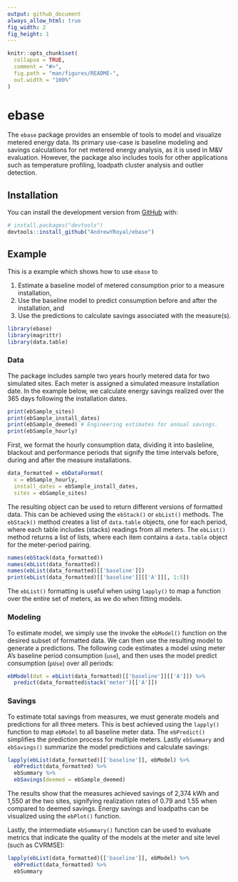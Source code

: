 ```yaml
---
output: github_document
always_allow_html: true
fig_width: 2 
fig_height: 1 
---
```


<!-- README.md is generated from README.Rmd. Please edit that file -->

```r
knitr::opts_chunk$set(
  collapse = TRUE,
  comment = "#>",
  fig.path = "man/figures/README-",
  out.width = "100%"
)
```

# ebase

<!-- badges: start -->
<!-- badges: end -->

The `ebase` package provides an ensemble of tools to model and visualize metered energy data. 
Its primary use-case is baseline modeling and savings calculations for net metered energy analysis,
as it is used in M&V evaluation. However, the package also includes tools for other applications such as
temperature profiling, loadpath cluster analysis and outlier detection.

## Installation

You can install the development version from [GitHub](https://github.com/) with:

``` r
# install.packages("devtools")
devtools::install_github("AndrewYRoyal/ebase")
```

## Example

This is a example which shows how to use `ebase` to

1. Estimate a baseline model of metered consumption prior to a measure installation,
2. Use the baseline model to predict consumption before and after the installation, and
3. Use the predictions to calculate savings associated with the measure(s).


```r
library(ebase)
library(magrittr)
library(data.table)
```

### Data
The package includes sample two years hourly metered data for two simulated sites. Each meter
is assigned a simulated measure installation date. In the example below, we calculate energy
savings realized over the 365 days following the installation dates.

```r
print(ebSample_sites)
print(ebSample_install_dates)
print(ebSample_deemed) # Engineering estimates for annual savings.
print(ebSample_hourly)

```

First, we format the hourly consumption data, dividing it into basleline,
blackout and performance periods that signify the time intervals before, during and after the measure installations.

```r
data_formatted = ebDataFormat(
  x = ebSample_hourly,
  install_dates = ebSample_install_dates,
  sites = ebSample_sites)
```

The resulting object can be used to return different versions of formatted data. This can
be achieved using the `ebStack()` or `ebList()` methods. The `ebStack()` method creates a list of `data.table`
objects, one for each period, where each table includes (stacks) readings from all meters. The
`ebList()` method returns a list of lists, where each item contains a `data.table` object for the
meter-period pairing.

```r
names(ebStack(data_formatted))
names(ebList(data_formatted))
names(ebList(data_formatted)[['baseline']])
print(ebList(data_formatted)[['baseline']][['A']][, 1:5])
```

The `ebList()` formatting is useful when using `lapply()` to map a function over the entire set of meters,
as we do when fitting models.

### Modeling

To estimate model, we simply use the invoke the `ebModel()` function on the desired subset of formatted
data. We can then use the resulting model to generate a predictions. The following code estimates a model using meter A's baseline period consumption (`use`), and then uses the model predict consumption (`pUse`) over all periods:

```r
ebModel(dat = ebList(data_formatted)[['baseline']][['A']]) %>%
  predict(data_formatted$stack('meter')[['A']])

```

### Savings

To estimate total savings from measures, we must generate models and predictions for all three meters. This is best achieved using the `lapply()` function to map `ebModel` to all baseline meter data. The `ebPredict()` simplifies the prediction process for multiple meters. Lastly `ebSummary` and `ebSavings()` summarize the model predictions and calculate savings:

```r
lapply(ebList(data_formatted)[['baseline']], ebModel) %>%
  ebPredict(data_formatted) %>%
  ebSummary %>%
  ebSavings(deemed = ebSample_deemed)
```
The results show that the measures achieved savings of 2,374 kWh and 1,550 at the two sites, signifying realization rates of 0.79 and 1.55 when compared to deemed savings. Energy savings and loadpaths can be visualized using the `ebPlot()` function. 

Lastly, the intermediate `ebSummary()` function can be used to evaluate metrics that indicate the quality of the models at the meter and site level (such as CVRMSE):
```r
lapply(ebList(data_formatted)[['baseline']], ebModel) %>%
  ebPredict(data_formatted) %>%
  ebSummary 
```





